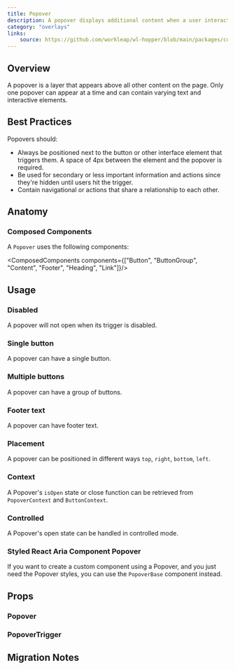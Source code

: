```yaml
---
title: Popover
description: A popover displays additional content when a user interacts with a trigger element.
category: "overlays"
links:
    source: https://github.com/workleap/wl-hopper/blob/main/packages/components/src/overlays/popover/src/Popover.tsx
---
```


<Example src="overlays/popover/docs/preview" isOpen />

## Overview

A popover is a layer that appears above all other content on the page. Only one popover can appear at a time and can contain varying text and interactive elements.

## Best Practices

Popovers should:

- Always be positioned next to the button or other interface element that triggers them. A space of 4px between the element and the popover is required.
- Be used for secondary or less important information and actions since they're hidden until users hit the trigger.
- Contain navigational or actions that share a relationship to each other.

## Anatomy

### Composed Components

A `Popover` uses the following components:

<ComposedComponents components={["Button", "ButtonGroup", "Content", "Footer", "Heading", "Link"]}/>

## Usage

### Disabled

A popover will not open when its trigger is disabled.

<Example src="overlays/popover/docs/disabled" />

### Single button

A popover can have a single button.

<Example src="overlays/popover/docs/button" />

### Multiple buttons

A popover can have a group of buttons.

<Example src="overlays/popover/docs/buttons" />

### Footer text

A popover can have footer text.

<Example src="overlays/popover/docs/footer" />

### Placement

A popover can be positioned in different ways `top`, `right`, `bottom`, `left`.

<Example src="overlays/popover/docs/positions" />

### Context

A Popover&apos;s `isOpen` state or close function can be retrieved from `PopoverContext` and `ButtonContext`.

<Example src="overlays/popover/docs/context" />

### Controlled

A Popover&apos;s open state can be handled in controlled mode.

<Example src="overlays/popover/docs/controlled" />

### Styled React Aria Component Popover

If you want to create a custom component using a Popover, and you just need the Popover styles, you can use the `PopoverBase` component instead.

## Props

### Popover

<PropTable component="Popover" />

### PopoverTrigger

<PropTable component="PopoverTrigger" />

## Migration Notes

<MigrateGuide src="overlays/popover/docs/migration-notes" />
